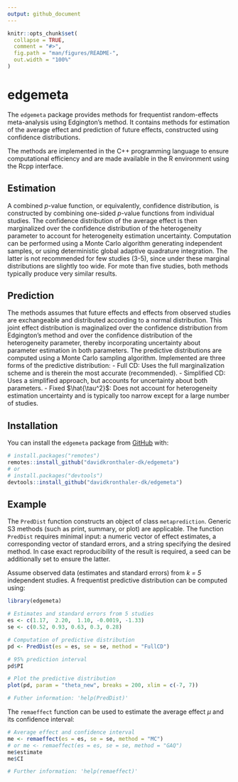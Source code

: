 ```yaml
---
output: github_document
---
```


<!-- README.md is generated from README.Rmd. Please edit that file -->
<!-- README.Rmd needs to be rendered to MD with devtools::build_readme() -->

```r
knitr::opts_chunk$set(
  collapse = TRUE,
  comment = "#>",
  fig.path = "man/figures/README-",
  out.width = "100%"
)
```

# edgemeta

<!-- badges: start -->
<!-- badges: end -->

The `edgemeta` package provides methods for frequentist random-effects meta-analysis using Edgington's method. It contains methods for estimation of the average effect and prediction of future effects, constructed using confidence distributions. 

The methods are implemented in the C++ programming language to ensure computational efficiency and are made available in the R environment using the Rcpp interface. 

## Estimation

A combined $p$-value function, or equivalently, confidence distribution, is constructed by combining one-sided $p$-value functions from individual studies. The confidence distribution of the average effect is then marginalized over the confidence distribution of the heterogeneity parameter to account for heterogeneity estimation uncertainty. Computation can be performed using a Monte Carlo algorithm generating independent samples, or using deterministic global adaptive quadrature integration. The latter is not recommended for few studies (3-5), since under these marginal distributions are slightly too wide. For mote than five studies, both methods typically produce very similar results.

## Prediction

The methods assumes that future effects and effects from observed studies are exchangeable and distributed according to a normal distribution. This joint effect distribution is maginalized over the confidence distribution from Edgington's method and over the confidence distribution of the heterogeneity parameter, thereby incorporating uncertainty about parameter estimation in both parameters. The predictive distributions are computed using a Monte Carlo sampling algorithm. Implemented are three forms of the predictive distribution:
- Full CD: Uses the full marginalization scheme and is therein the most accurate (recommended).
- Simplified CD: Uses a simplified approach, but accounts for uncertainty about both parameters.
- Fixed $\hat{\tau^2}$: Does not account for heterogeneity estimation uncertainty and is typically too narrow except for a large number of studies.

## Installation

You can install the `edgemeta` package from [GitHub](https://github.com/) with:

``` r
# install.packages("remotes")
remotes::install_github("davidkronthaler-dk/edgemeta")
# or
# install.packages("devtools")
devtools::install_github("davidkronthaler-dk/edgemeta")
```

## Example

The `PredDist` function constructs an object of class `metaprediction`. Generic S3 methods (such as print, summary, or plot) are applicable. The function `PredDist` requires minimal input: a numeric vector of effect estimates, a corresponding vector of standard errors, and a string specifying the desired method. In case exact reproducibility of the result is required, a seed can be additionally set to ensure the latter.

Assume observed data (estimates and standard errors) from *k = 5* independent studies. A frequentist predictive distribution can be computed using:

```r
library(edgemeta)

# Estimates and standard errors from 5 studies
es <- c(1.17,  2.20,  1.10, -0.0019, -1.33) 
se <- c(0.52, 0.93, 0.63, 0.3, 0.28)

# Computation of predictive distribution
pd <- PredDist(es = es, se = se, method = "FullCD")

# 95% prediction interval
pd$PI

# Plot the predictive distribution
plot(pd, param = "theta_new", breaks = 200, xlim = c(-7, 7))

# Futher information: 'help(PredDist)'
```

The `remaeffect` function can be used to estimate the average effect $\mu$ and its confidence interval:

```r
# Average effect and confidence interval
me <- remaeffect(es = es, se = se, method = "MC") 
# or me <- remaeffect(es = es, se = se, method = "GAQ")
me$estimate
me$CI

# Further information: 'help(remaeffect)'
```

